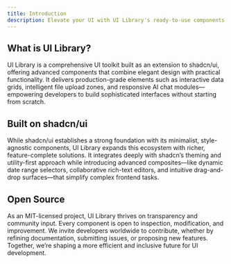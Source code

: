 ```yaml
---
title: Introduction
description: Elevate your UI with UI Library's ready-to-use components built for speed and quality.
---
```


## What is UI Library?

UI Library is a comprehensive UI toolkit built as an extension to shadcn/ui, offering advanced components that combine elegant design with practical functionality. It delivers production-grade elements such as interactive data grids, intelligent file upload zones, and responsive AI chat modules—empowering developers to build sophisticated interfaces without starting from scratch.

## Built on shadcn/ui

While shadcn/ui establishes a strong foundation with its minimalist, style-agnostic components, UI Library expands this ecosystem with richer, feature-complete solutions. It integrates deeply with shadcn’s theming and utility-first approach while introducing advanced composites—like dynamic date range selectors, collaborative rich-text editors, and intuitive drag-and-drop surfaces—that simplify complex frontend tasks.

## Open Source

As an MIT-licensed project, UI Library thrives on transparency and community input. Every component is open to inspection, modification, and improvement. We invite developers worldwide to contribute, whether by refining documentation, submitting issues, or proposing new features. Together, we’re shaping a more efficient and inclusive future for UI development.
